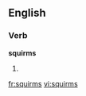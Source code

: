 ==English==

===Verb===
'''squirms'''

# {{third-person singular of|[[squirm]]}}

[[fr:squirms]]
[[vi:squirms]]